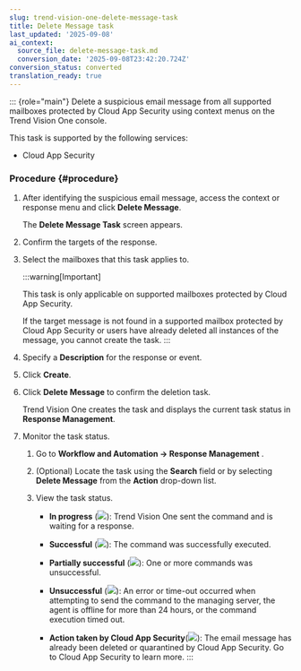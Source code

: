 ```yaml
---
slug: trend-vision-one-delete-message-task
title: Delete Message task
last_updated: '2025-09-08'
ai_context:
  source_file: delete-message-task.md
  conversion_date: '2025-09-08T23:42:20.724Z'
conversion_status: converted
translation_ready: true
---
```


::: {role="main"}
Delete a suspicious email message from all supported mailboxes protected by Cloud App Security using context menus on the Trend Vision One console.

This task is supported by the following services:

- Cloud App Security

### Procedure {#procedure}

1.  After identifying the suspicious email message, access the context or response menu and click **Delete Message**.

    The **Delete Message Task** screen appears.

2.  Confirm the targets of the response.

3.  Select the mailboxes that this task applies to.

    :::warning[Important]

    This task is only applicable on supported mailboxes protected by Cloud App Security.

    If the target message is not found in a supported mailbox protected by Cloud App Security or users have already deleted all instances of the message, you cannot create the task.
    :::

4.  Specify a **Description** for the response or event.

5.  Click **Create**.

6.  Click **Delete Message** to confirm the deletion task.

    Trend Vision One creates the task and displays the current task status in **Response Management**.

7.  Monitor the task status.

    1.  Go to **Workflow and Automation → Response Management** .

    2.  (Optional) Locate the task using the **Search** field or by selecting **Delete Message** from the **Action** drop-down list.

    3.  View the task status.

        - **In progress** (![](/images/in_progress=GUID-A55897DB-3DEA-4F5C-B7F9-70B3D7FB9EDE=1=en-us=Low.webp)): Trend Vision One sent the command and is waiting for a response.

        - **Successful** (![](/images/successful=GUID-1E31AD86-DE2E-48B5-85F7-7C78A3E8BB11=1=en-us=Low.webp)): The command was successfully executed.

        - **Partially successful** (![](/images/partially_successful_icon=GUID-20230103030733.webp)): One or more commands was unsuccessful.

        - **Unsuccessful** (![](/images/error=5cc21722-7ceb-480c-b9c2-a47d420cf1cc.webp)): An error or time-out occurred when attempting to send the command to the managing server, the agent is offline for more than 24 hours, or the command execution timed out.

        - **Action taken by Cloud App Security**(![](/images/actionTakeByCASicon=GUID-20230103032833.webp)): The email message has already been deleted or quarantined by Cloud App Security. Go to Cloud App Security to learn more.
:::
